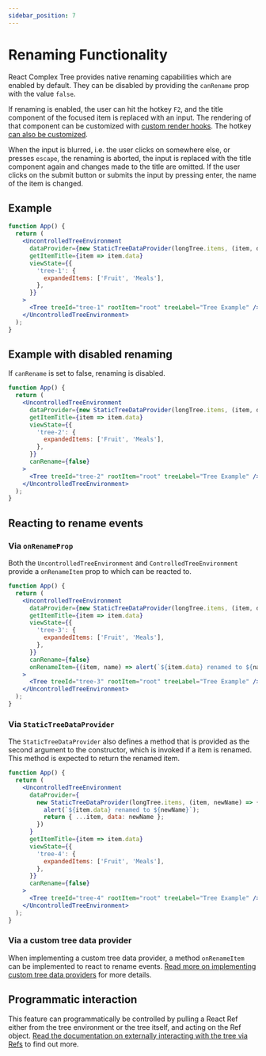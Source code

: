 ```yaml
---
sidebar_position: 7
---
```


# Renaming Functionality

React Complex Tree provides native renaming capabilities which are enabled by default. They can be disabled
by providing the `canRename` prop with the value `false`.

If renaming is enabled, the user can hit the hotkey `F2`, and the title component of the focused item
is replaced with an input. The rendering of that component can be customized with
[custom render hooks](/docs/guides/rendering). The hotkey [can also be customized](/docs/guides/keyboard).

When the input is blurred, i.e. the user clicks on somewhere else, or presses `escape`, the renaming is aborted,
the input is replaced with the title component again and changes made to the title are omitted. If the user clicks
on the submit button or submits the input by pressing enter, the name of the item is changed.

## Example

```jsx live
function App() {
  return (
    <UncontrolledTreeEnvironment
      dataProvider={new StaticTreeDataProvider(longTree.items, (item, data) => ({ ...item, data }))}
      getItemTitle={item => item.data}
      viewState={{
        'tree-1': {
          expandedItems: ['Fruit', 'Meals'],
        },
      }}
    >
      <Tree treeId="tree-1" rootItem="root" treeLabel="Tree Example" />
    </UncontrolledTreeEnvironment>
  );
}
```

## Example with disabled renaming

If `canRename` is set to false, renaming is disabled.

```jsx live
function App() {
  return (
    <UncontrolledTreeEnvironment
      dataProvider={new StaticTreeDataProvider(longTree.items, (item, data) => ({ ...item, data }))}
      getItemTitle={item => item.data}
      viewState={{
        'tree-2': {
          expandedItems: ['Fruit', 'Meals'],
        },
      }}
      canRename={false}
    >
      <Tree treeId="tree-2" rootItem="root" treeLabel="Tree Example" />
    </UncontrolledTreeEnvironment>
  );
}
```

## Reacting to rename events

### Via `onRenameProp`

Both the `UncontrolledTreeEnvironment` and `ControlledTreeEnvironment` provide a `onRenameItem` prop
to which can be reacted to.

```jsx live
function App() {
  return (
    <UncontrolledTreeEnvironment
      dataProvider={new StaticTreeDataProvider(longTree.items, (item, data) => ({ ...item, data }))}
      getItemTitle={item => item.data}
      viewState={{
        'tree-3': {
          expandedItems: ['Fruit', 'Meals'],
        },
      }}
      canRename={false}
      onRenameItem={(item, name) => alert(`${item.data} renamed to ${name}`)}
    >
      <Tree treeId="tree-3" rootItem="root" treeLabel="Tree Example" />
    </UncontrolledTreeEnvironment>
  );
}
```

### Via `StaticTreeDataProvider`

The `StaticTreeDataProvider` also defines a method that is provided as the second argument to the constructor,
which is invoked if a item is renamed. This method is expected to return the renamed item.

```jsx live
function App() {
  return (
    <UncontrolledTreeEnvironment
      dataProvider={
        new StaticTreeDataProvider(longTree.items, (item, newName) => {
          alert(`${item.data} renamed to ${newName}`);
          return { ...item, data: newName };
        })
      }
      getItemTitle={item => item.data}
      viewState={{
        'tree-4': {
          expandedItems: ['Fruit', 'Meals'],
        },
      }}
      canRename={false}
    >
      <Tree treeId="tree-4" rootItem="root" treeLabel="Tree Example" />
    </UncontrolledTreeEnvironment>
  );
}
```

### Via a custom tree data provider

When implementing a custom tree data provider, a method `onRenameItem` can be implemented to react to rename
events. [Read more on implementing custom tree data providers](/docs/guides/custom-data-provider)
for more details.

## Programmatic interaction

This feature can programmatically be controlled by pulling a React Ref either from the tree environment
or the tree itself, and acting on the Ref object. [Read the documentation on externally interacting
with the tree via Refs](/docs/guides/refs) to find out more.
